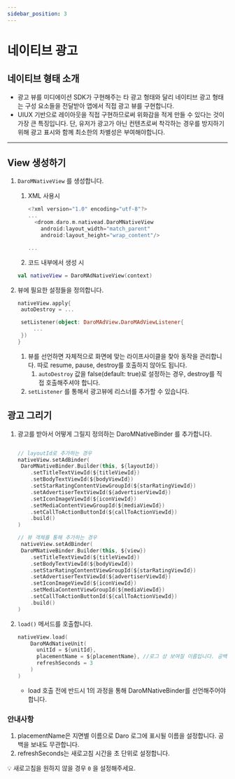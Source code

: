 ```yaml
---
sidebar_position: 3
---
```


# 네이티브 광고

## 네이티브 형태 소개

- 광고 뷰를 미디에이션 SDK가 구현해주는 타 광고 형태와 달리 네이티브 광고 형태는 구성 요소들을 전달받아 앱에서 직접 광고 뷰를 구현합니다.
- UIUX 기반으로 레이아웃을 직접 구현하므로써 위화감을 적게 만들 수 있다는 것이 가장 큰 특징입니다. 단, 유저가 광고가 아닌 컨텐츠로써 착각하는 경우를 방지하기 위해 광고 표시와 함께 최소한의 차별성은 부여해야합니다.

---

## View 생성하기

1. `DaroMNativeView` 를 생성합니다.

   1. XML 사용시

      ```kotlin
      <?xml version="1.0" encoding="utf-8"?>
      ...
        <droom.daro.m.nativead.DaroMNativeView
          android:layout_width="match_parent"
          android:layout_height="wrap_content"/>

      ...
      ```

   2. 코드 내부에서 생성 시

   ```kotlin
   val nativeView = DaroMAdNativeView(context)
   ```

2. 뷰에 필요한 설정들을 정의합니다.

   ```kotlin
   nativeView.apply{
   	autoDestroy = ...

   	setListener(object: DaroMAdView.DaroMAdViewListener{
   		...
   	})
   }
   ```

   1. 뷰를 선언하면 자체적으로 화면에 맞는 라이프사이클을 찾아 동작을 관리합니다. 따로 resume, pause, destroy를 호출하지 않아도 됩니다.
      1. `autoDestroy` 값을 false(default: true)로 설정하는 경우, destroy를 직접 호출해주셔야 합니다.
   2. `setListener` 를 통해서 광고뷰에 리스너를 추가할 수 있습니다.

## 광고 그리기

1. 광고를 받아서 어떻게 그릴지 정의하는 DaroMNativeBinder 를 추가합니다.

   ```kotlin

   // layoutId로 추가하는 경우
   nativeView.setAdBinder(
   	DaroMNativeBinder.Builder(this, ${layoutId})
       .setTitleTextViewId(${titleViewId})
       .setBodyTextViewId(${bodyViewId})
       .setStarRatingContentViewGroupId(${starRatingViewId})
       .setAdvertiserTextViewId(${advertiserViewId})
       .setIconImageViewId(${iconViewId})
       .setMediaContentViewGroupId(${mediaViewId})
       .setCallToActionButtonId(${callToActionViewId})
       .build()
   )

   // 뷰 객체를 통해 추가하는 경우
    nativeView.setAdBinder(
   	DaroMNativeBinder.Builder(this, ${view})
       .setTitleTextViewId(${titleViewId})
       .setBodyTextViewId(${bodyViewId})
       .setStarRatingContentViewGroupId(${starRatingViewId})
       .setAdvertiserTextViewId(${advertiserViewId})
       .setIconImageViewId(${iconViewId})
       .setMediaContentViewGroupId(${mediaViewId})
       .setCallToActionButtonId(${callToActionViewId})
       .build()
   )
   ```

2. `load()` 메서드를 호출합니다.

   ```kotlin
   nativeView.load(
       DaroMAdNativeUnit(
         unitId = ${unitId},
         placementName = ${placementName}, //로그 상 보여질 이름입니다. 공백을 보내도 무관합니다.
         refreshSeconds = 3
       )
   )
   ```

   - load 호출 전에 반드시 1의 과정을 통해 DaroMNativeBinder를 선언해주어야 합니다.

### 안내사항

1. placementName은 지면별 이름으로 Daro 로그에 표시될 이름을 설정합니다. 공백을 보내도 무관합니다.
2. refreshSeconds는 새로고침 시간을 초 단위로 설정합니다.

💡 새로고침을 원하지 않을 경우 `0` 을 설정해주세요.
